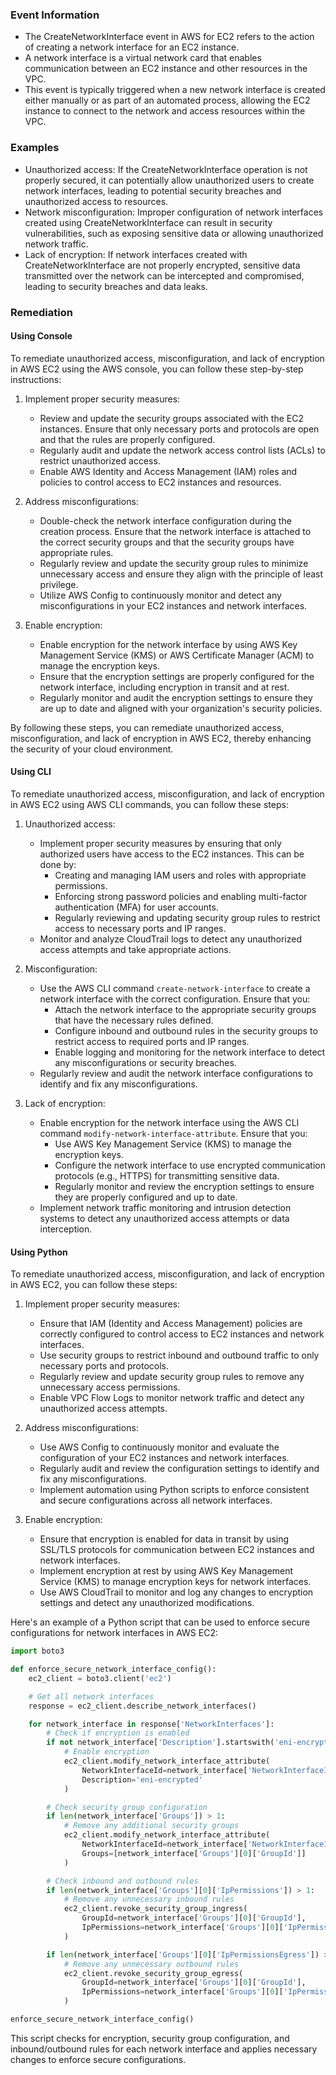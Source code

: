 
### Event Information

- The CreateNetworkInterface event in AWS for EC2 refers to the action of creating a network interface for an EC2 instance.
- A network interface is a virtual network card that enables communication between an EC2 instance and other resources in the VPC.
- This event is typically triggered when a new network interface is created either manually or as part of an automated process, allowing the EC2 instance to connect to the network and access resources within the VPC.


### Examples

- Unauthorized access: If the CreateNetworkInterface operation is not properly secured, it can potentially allow unauthorized users to create network interfaces, leading to potential security breaches and unauthorized access to resources.
- Network misconfiguration: Improper configuration of network interfaces created using CreateNetworkInterface can result in security vulnerabilities, such as exposing sensitive data or allowing unauthorized network traffic.
- Lack of encryption: If network interfaces created with CreateNetworkInterface are not properly encrypted, sensitive data transmitted over the network can be intercepted and compromised, leading to security breaches and data leaks.

### Remediation

#### Using Console

To remediate unauthorized access, misconfiguration, and lack of encryption in AWS EC2 using the AWS console, you can follow these step-by-step instructions:

1. Implement proper security measures:
   - Review and update the security groups associated with the EC2 instances. Ensure that only necessary ports and protocols are open and that the rules are properly configured.
   - Regularly audit and update the network access control lists (ACLs) to restrict unauthorized access.
   - Enable AWS Identity and Access Management (IAM) roles and policies to control access to EC2 instances and resources.

2. Address misconfigurations:
   - Double-check the network interface configuration during the creation process. Ensure that the network interface is attached to the correct security groups and that the security groups have appropriate rules.
   - Regularly review and update the security group rules to minimize unnecessary access and ensure they align with the principle of least privilege.
   - Utilize AWS Config to continuously monitor and detect any misconfigurations in your EC2 instances and network interfaces.

3. Enable encryption:
   - Enable encryption for the network interface by using AWS Key Management Service (KMS) or AWS Certificate Manager (ACM) to manage the encryption keys.
   - Ensure that the encryption settings are properly configured for the network interface, including encryption in transit and at rest.
   - Regularly monitor and audit the encryption settings to ensure they are up to date and aligned with your organization's security policies.

By following these steps, you can remediate unauthorized access, misconfiguration, and lack of encryption in AWS EC2, thereby enhancing the security of your cloud environment.

#### Using CLI

To remediate unauthorized access, misconfiguration, and lack of encryption in AWS EC2 using AWS CLI commands, you can follow these steps:

1. Unauthorized access:
   - Implement proper security measures by ensuring that only authorized users have access to the EC2 instances. This can be done by:
     - Creating and managing IAM users and roles with appropriate permissions.
     - Enforcing strong password policies and enabling multi-factor authentication (MFA) for user accounts.
     - Regularly reviewing and updating security group rules to restrict access to necessary ports and IP ranges.
   - Monitor and analyze CloudTrail logs to detect any unauthorized access attempts and take appropriate actions.

2. Misconfiguration:
   - Use the AWS CLI command `create-network-interface` to create a network interface with the correct configuration. Ensure that you:
     - Attach the network interface to the appropriate security groups that have the necessary rules defined.
     - Configure inbound and outbound rules in the security groups to restrict access to required ports and IP ranges.
     - Enable logging and monitoring for the network interface to detect any misconfigurations or security breaches.
   - Regularly review and audit the network interface configurations to identify and fix any misconfigurations.

3. Lack of encryption:
   - Enable encryption for the network interface using the AWS CLI command `modify-network-interface-attribute`. Ensure that you:
     - Use AWS Key Management Service (KMS) to manage the encryption keys.
     - Configure the network interface to use encrypted communication protocols (e.g., HTTPS) for transmitting sensitive data.
     - Regularly monitor and review the encryption settings to ensure they are properly configured and up to date.
   - Implement network traffic monitoring and intrusion detection systems to detect any unauthorized access attempts or data interception.

#### Using Python

To remediate unauthorized access, misconfiguration, and lack of encryption in AWS EC2, you can follow these steps:

1. Implement proper security measures:
   - Ensure that IAM (Identity and Access Management) policies are correctly configured to control access to EC2 instances and network interfaces.
   - Use security groups to restrict inbound and outbound traffic to only necessary ports and protocols.
   - Regularly review and update security group rules to remove any unnecessary access permissions.
   - Enable VPC Flow Logs to monitor network traffic and detect any unauthorized access attempts.

2. Address misconfigurations:
   - Use AWS Config to continuously monitor and evaluate the configuration of your EC2 instances and network interfaces.
   - Regularly audit and review the configuration settings to identify and fix any misconfigurations.
   - Implement automation using Python scripts to enforce consistent and secure configurations across all network interfaces.

3. Enable encryption:
   - Ensure that encryption is enabled for data in transit by using SSL/TLS protocols for communication between EC2 instances and network interfaces.
   - Implement encryption at rest by using AWS Key Management Service (KMS) to manage encryption keys for network interfaces.
   - Use AWS CloudTrail to monitor and log any changes to encryption settings and detect any unauthorized modifications.

Here's an example of a Python script that can be used to enforce secure configurations for network interfaces in AWS EC2:

```python
import boto3

def enforce_secure_network_interface_config():
    ec2_client = boto3.client('ec2')

    # Get all network interfaces
    response = ec2_client.describe_network_interfaces()

    for network_interface in response['NetworkInterfaces']:
        # Check if encryption is enabled
        if not network_interface['Description'].startswith('eni-encrypted'):
            # Enable encryption
            ec2_client.modify_network_interface_attribute(
                NetworkInterfaceId=network_interface['NetworkInterfaceId'],
                Description='eni-encrypted'
            )

        # Check security group configuration
        if len(network_interface['Groups']) > 1:
            # Remove any additional security groups
            ec2_client.modify_network_interface_attribute(
                NetworkInterfaceId=network_interface['NetworkInterfaceId'],
                Groups=[network_interface['Groups'][0]['GroupId']]
            )

        # Check inbound and outbound rules
        if len(network_interface['Groups'][0]['IpPermissions']) > 1:
            # Remove any unnecessary inbound rules
            ec2_client.revoke_security_group_ingress(
                GroupId=network_interface['Groups'][0]['GroupId'],
                IpPermissions=network_interface['Groups'][0]['IpPermissions'][1:]
            )

        if len(network_interface['Groups'][0]['IpPermissionsEgress']) > 1:
            # Remove any unnecessary outbound rules
            ec2_client.revoke_security_group_egress(
                GroupId=network_interface['Groups'][0]['GroupId'],
                IpPermissions=network_interface['Groups'][0]['IpPermissionsEgress'][1:]
            )

enforce_secure_network_interface_config()
```

This script checks for encryption, security group configuration, and inbound/outbound rules for each network interface and applies necessary changes to enforce secure configurations.

